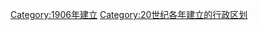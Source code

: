{{Cat topic in year| topic=建立的行政区划|year=1906}}
[[Category:1906年建立|Category:1906年建立]]
[[Category:20世纪各年建立的行政区划‎|Category:20世纪各年建立的行政区划‎]]